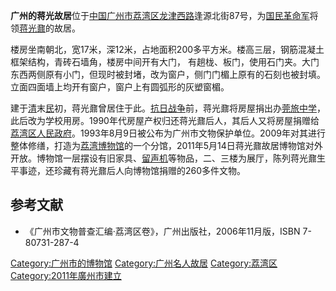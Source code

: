 {{文物保护单位
| 级别 = 市县级
| 省名 = 广东省
| 市/县名 = 广州市
| 图片 = 
| 名称 = 西关大屋建筑保护区
| 编号 = 
| 分类 = 古、近代建筑
| 所在 = {{CHN}}[[广州市|广州市]][[荔湾区|荔湾区]]<br />[[龙津路|龙津西路]]逢源北街87号
| 时代 = 清未民初
| 登录 = 1993年
}}
{{Otheruses|蒋光鼐故居}}
'''广州的蒋光{{ruby|鼐|-{zh-cn:nài;zh-hk:naai5;zh-tw:ㄋㄞˋ}-}}故居'''位于[[中华人民共和国|中国]][[广州市|广州市]][[荔湾区|荔湾区]][[龙津路|龙津西路]]逢源北街87号，为[[国民革命军|国民革命军]]将领[[蒋光鼐|蒋光鼐]]的故居。

楼房坐南朝北，宽17米，深12米，占地面积200多平方米。楼高三层，钢筋混凝土框架结构，青砖石墙角，楼房中间开有大门，
有趟栊、板门，使用石门夹。大门东西两侧原有小门，但现时被封堵，改为窗户，侧门门楣上原有的石刻也被封填。立面四面墙上均开有窗户，窗户上有圆弧形的灰塑窗楣。

建于[[清朝|清]]末[[中华民国|民]]初，蒋光鼐曾居住于此。[[抗日战争_(中国)|抗日战争]]前，蒋光鼐将房屋捐出办[[莞旅中学|莞旅中学]]，此后改为学校用房。1990年代房屋产权归还蒋光鼐后人，其后人又将房屋捐赠给[[荔湾区人民政府|荔湾区人民政府]]。1993年8月9日被公布为广州市文物保护单位。2009年对其进行整体修缮，打造为[[荔湾博物馆|荔湾博物馆]]的一个分馆，2011年5月14日蒋光鼐故居博物馆对外开放。博物馆一层摆设有旧家具、[[留声机|留声机]]等物品，二、三楼为展厅，陈列蒋光鼐生平事迹，还珍藏有蒋光鼐后人向博物馆捐赠的260多件文物。

==参考文献==
{{Reflist}}
*《广州市文物普查汇编·荔湾区卷》，广州出版社，2006年11月版，ISBN 7-80731-287-4

[[Category:广州市的博物馆|Category:广州市的博物馆]]
[[Category:广州名人故居|Category:广州名人故居]]
[[Category:荔湾区|Category:荔湾区]]
[[Category:2011年廣州市建立|Category:2011年廣州市建立]]